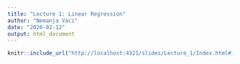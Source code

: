 ```yaml
---
title: "Lecture 1: Linear Regression"
author: "Nemanja Vaci"
date: "2020-02-12"
output: html_document
---
```


```r
knitr::include_url("http://localhost:4321/slides/Lecture_1/Index.html#1")
```